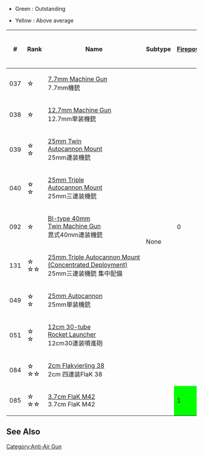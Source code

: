 *Green : Outstanding

*Yellow : Above average
{| class="wikitable" style="text-align: center;"
|-
!#
!Rank
!Name
!Subtype
![[file:icon_Gun.png|Firepower]]
![[file:icon_Torpedo.png|Torpedo Attack]]
![[file:icon_Dive.png|Dive Bomber Attack]]
![[file:icon_AA.png|Anti-Air]]
![[file:icon_ASW.png|Anti-Submarine]]
![[file:icon_LOS.png|View Range]]
![[file:icon_Hit.png|Accuracy]]
![[File:Icon Evasion.png|Evasion]]
![[file:icon_Range.png|Range]]
!Classes
!Craftable
!Notes
|-
| 037
| ☆
| style="white-space:nowrap;text-align:left;" |[[7.7mm Machine Gun]]<br />{{Template:GreenGunMG}}7.7mm機銃
| rowspan="10" |None
| rowspan="9" |0
| rowspan="10" |0
| rowspan="10" |0
| 2
| rowspan="10" |0
| rowspan="10" |0
| rowspan="8" |0
| rowspan="6" style="background-color: lime;" |1
| rowspan="8" |0
| rowspan="10" |All but SSV
| rowspan="4" |Yes
|
|-
|038
|☆
| style="white-space:nowrap;text-align:left;" |[[12.7mm Machine Gun]]<br />{{Template:GreenGunMG}}12.7mm単装機銃
| 3
|
|-
|039
|☆<br />☆
| style="white-space:nowrap;text-align:left;" |[[25mm Twin Autocannon Mount|25mm Twin<br />Autocannon Mount]]<br />{{Template:GreenGunMG}}25mm連装機銃
| 5
|
|-
|040
|☆<br />☆
| style="white-space:nowrap;text-align:left;" |[[25mm Triple Autocannon Mount|25mm Triple<br />Autocannon Mount]]<br />{{Template:GreenGunMG}}25mm三連装機銃
| rowspan="2" |6
|
|-
| 092
| ☆
| style="white-space:nowrap;text-align:left;" |[[BI-type 40mm Twin Machine Gun|BI-type 40mm<br />Twin Machine Gun]]<br />{{Template:GreenGunMG}}毘式40mm連装機銃
| rowspan="6" |No
| style="white-space:nowrap;text-align:left;" |[[Taigei]] and [[Harusame]] stock equipment.
|-
| 131
| ☆<br />☆☆
| style="white-space:nowrap;text-align:left;" |[[25mm Triple Autocannon Mount (Concentrated Deployment)|25mm Triple Autocannon Mount<br />(Concentrated Deployment)]]<br />{{Template:GreenGunMG}}25mm三連装機銃 集中配備
| style="background-color:lime" | 9
| style="white-space:nowrap;text-align:left;" |[[Maya]] Kai Ni stock equipment
|-
| 049
| ☆<br />☆
| style="white-space:nowrap;text-align:left;" |[[25mm Autocannon]]<br />{{Template:GreenGunMG}}25mm単装機銃
| 3
| rowspan="4" |0
|
|-
| 051
| ☆<br />☆
| style="white-space:nowrap;text-align:left;" |[[12cm 30-tube Rocket Launcher|12cm 30-tube<br />Rocket Launcher]]<br />{{Template:GreenGunMG}}12cm30連装噴進砲
| style="background-color: lime;" |8
| style="text-align:left;" |[[:Category:Chitose Class|Chitose-class]] CVL Kai/Kai Ni, and [[:Category:Shoukaku Class|Shoukaku-class]] Kai stock equipment.
|-
| 084
| ☆<br />☆☆
| style="white-space:nowrap;text-align:left;" |[[2cm Flakvierling 38]]<br />{{Template:GreenGunMG}}2cm 四連装FlaK 38
| style="background-color: gold;" |7
| rowspan="2" style="background-color: lime;" |1
| rowspan="2" |Short
| style="white-space:nowrap;text-align:left;" |[[Z1|Z1 Zwei]], [[Bismarck|Bismarck Zwei]] and [[Prinz Eugen|Prinz Eugen Kai]] stock equipment.
|-
| 085
| ☆<br />☆☆
| style="white-space:nowrap;text-align:left;" |[[3.7cm FlaK M42]]<br />{{Template:GreenGunMG}}3.7cm FlaK M42
| style="background-color: lime;" |1
| style="background-color: lime;" |8
| style="white-space:nowrap;text-align:left;" |[[Z3|Z3 Zwei]], [[Bismarck|Bismarck Zwei]] and [[Bismarck|Bismarck Drei]] stock equipment.
|}
==See Also==
{{Equipmentlist}}
[[Category:Anti-Air Gun]]